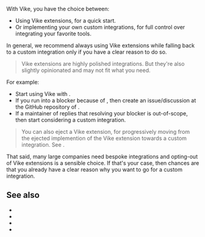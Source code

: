 
With Vike, you have the choice between:
- Using <Link href="/extensions">Vike extensions</Link>, for a quick start.
- Or implementing your own custom integrations, for full control over integrating your favorite tools.

In general, we recommend always using Vike extensions while falling back to a custom integration only if you have a clear reason to do so.

> Vike extensions are highly polished integrations. But they're also slightly opinionated and may not fit what you need.

For example:
 - Start using Vike with <UiFrameworkExtension name />.
 - If you run into a blocker because of <UiFrameworkExtension succint />, then create an issue/discussion at the GitHub repository of <UiFrameworkExtension succint />.
 - If a maintainer of <UiFrameworkExtension succint /> replies that resolving your blocker is out-of-scope, then start considering a custom integration.

> You can also eject a Vike extension, for progressively moving from the ejected implemention of the Vike extension towards a custom integration. See <Link href="/why#optional-control" />.

That said, many large companies need bespoke integrations and opting-out of Vike extensions is a sensible choice. If that's your case, then chances are that you already have a clear reason why you want to go for a custom integration.

## See also

- <Link href="/why#optional-control" />
- <Link href="/react#custom-integration" />
- <Link href="/vue#custom-integration" />
- <Link href="/solid#custom-integration" />
